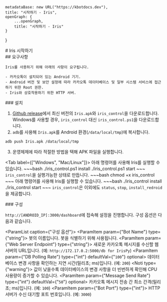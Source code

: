 
    metadataBase: new URL("https://kbotdocs.dev"),
    title: "시작하기 - Iris",
    openGraph: {
        ...openGraph,
        title: "시작하기 - Iris"
    }
}

<Section>
    # Iris 시작하기
</Section>
<Section>
    ## 요구사항

    Iris를 사용하기 위해 아래의 사항이 요구됩니다.

    - 카카오톡이 설치되어 있는 Android 기기.
    - Android 버전 및 보안 설정에 따라 카카오톡 데이터베이스 및 일부 시스템 서비스에 접근하기 위한 Root 권한.
    - Iris와 상호작용하기 위한 HTTP 서버.
</Section>
<Section>
  ### 설치

  1. [Github release](https://github.com/dolidolih/Iris/releases)에서 최신 버전의 `Iris.apk`와 `iris_control`을 다운로드합니다. Windows를 사용할 경우, `iris_control` 대신 `iris_control.ps1`을 다운로드합니다.
  2. `adb`를 사용해 `Iris.apk`를 Android 환경(`/data/local/tmp`)에 복사합니다.
  ~~~bash
  adb push Iris.apk /data/local/tmp
  ~~~
  3. 운영체제에 따라 적절한 방법을 택해 APK 파일을 실행합니다.

  <Tab label={["Windows", "Mac/Linux"]}>
    <TabItem>
      아래 명령어를 사용해 Iris를 실행할 수 있습니다.
      ~~~bash
      ./iris_control.ps1 install
      ./iris_control.ps1 start
      ~~~
    </TabItem>
    <TabItem>
      `iris_control`을 실행가능한 상태로 만듭니다.
      ~~~bash
      chmod +x iris_control
      ~~~
      아래 명령어를 사용해 Iris를 실행할 수 있습니다.
      ~~~bash
      ./iris_control install
      ./iris_control start
      ~~~
    </TabItem>
  </Tab>
  `iris_control`은 이외에도 `status`, `stop`, `install_redroid`을 제공합니다.
</Section>
<Section>
  ### 구성

  `http://[ANDROID_IP]:3000/dashboard`에 접속해 설정을 진행합니다. 구성 옵션은 다음과 같습니다.

  <ParamList caption={"구성 옵션"}>
    <ParamItem param={"Bot Name"} type={"string"}>
      봇의 이름입니다. 봇을 식별하기 위해 사용됩니다.
    </ParamItem>
    <ParamItem param={"Web Server Endpoint"} type={"string"}>
      새로운 카카오톡 메시지를 수신할 웹 서버의 URL입니다. (예: `http://172.17.0.2:5000/db for IrisPy`)
    </ParamItem>
    <ParamItem param={"DB Polling Rate"} type={"int"} defaultVal={"`100`"} optional>
      데이터베이스 변경 사항을 확인하는 지연 시간(밀리초; ms)입니다. (예: `200`)
      <Noti type={"warning"}>
        값이 낮을수록 데이터베이스의 변경 사항을 더 빈번하게 확인해 CPU 사용량이 증가할 수 있습니다.
      </Noti>
    </ParamItem>
    <ParamItem param={"Message Send Rate"} type={"int"} defaultVal={"`50`"} optional>
      카카오톡 메시지 전송 간 최소 간격(밀리초; ms)입니다. (예: `100`)
    </ParamItem>
    <ParamItem param={"Bot Port"} type={"int"}>
      HTTP 서버가 수신 대기할 포트 번호입니다. (예: `3000`)
    </ParamItem>
  </ParamList>
</Section>